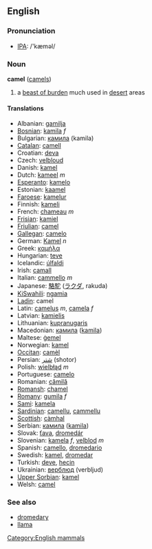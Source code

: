 ==English==
=== Pronunciation ===
*[[w:IPA|IPA]]: /'kæməl/

=== Noun ===
'''camel''' ([[camels]])

# a [[beast of burden]] much used in [[desert]] areas

==== Translations ====
*Albanian: [[gamilja]]
*[[Bosnian]]: [[kamila]] ''f''
*Bulgarian: [[камила]] (kamila)
*[[Catalan]]: [[camell]]
*Croatian: [[deva]]
*Czech: [[velbloud]]
*Danish: [[kamel]]
*Dutch: [[kameel]] ''m''
*[[Esperanto]]: [[kamelo]]
*Estonian: [[kaamel]]
*[[Faroese]]: [[kamelur]]
*Finnish: [[kameli]]
*French: [[chameau]] ''m''
*[[Frisian]]: [[kamiel]]
*[[Friulian]]: [[camęl]]
*[[Gallegan]]: [[camelo]]
*German: [[Kamel]] ''n''
*Greek: [[καμήλα]]
*Hungarian: [[teve]]
*Icelandic: [[úlfaldi]]
*Irish: [[camall]]
*Italian: [[cammello]] ''m''
*Japanese: [[駱駝]] ([[ラクダ]], rakuda)
*[[KiSwahili]]: [[ngamia]]
*[[Ladin]]: camel
*Latin: [[camelus]] ''m'', [[camela]] ''f''
*Latvian: [[kamielis]]
*Lithuanian: [[kupranugaris]]
*Macedonian: [[камила]] ([[kamila]])
*Maltese: [[ġemel]]
*Norwegian: [[kamel]]
*[[Occitan]]: [[camèl]]
*Persian: [[شتر]] (shotor)
*Polish: [[wielbłąd]] ''m''
*Portuguese: [[camelo]]
*Romanian: [[cămilă]]
*[[Romansh]]: [[chamel]]
*[[Romany]]: [[gumila]] ''f''
*[[Sami]]: [[kamela]]
*[[Sardinian]]: [[camellu]], [[cammellu]]
*[[Scottish]]: [[càmhal]]
*Serbian: [[камила]] ([[kamila]])
*Slovak: [[ťava]], [[dromedár]]
*Slovenian: [[kamela]] ''f'', [[velblod]] ''m''
*Spanish: [[camello]], [[dromedario]]
*Swedish: [[kamel]], [[dromedar]]
*Turkish: [[deve]], [[hecin]]
*Ukrainian: [[верблюд]] (verbljud)
*[[Upper Sorbian]]: [[kamel]]
*Welsh: [[camel]]

===See also===
*[[dromedary]]
*[[llama]]

[[Category:English mammals]]